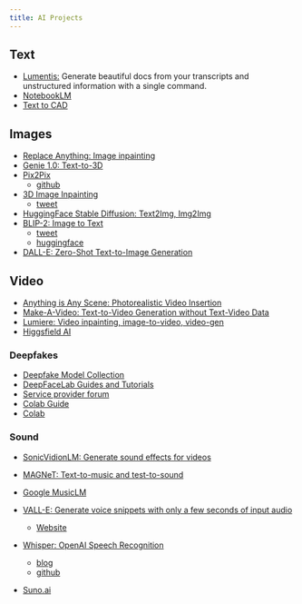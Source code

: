 ```yaml
---
title: AI Projects
---
```


## Text

- [Lumentis:](https://github.com/hrishioa/lumentis) Generate beautiful docs from your transcripts and unstructured information with a single command.
- [NotebookLM](https://notebooklm.google/)
- [Text to CAD](https://zoo.dev/text-to-cad)

## Images

- [Replace Anything: Image inpainting](https://huggingface.co/spaces/modelscope/ReplaceAnything)
- [Genie 1.0: Text-to-3D](https://twitter.com/LumaLabsAI/status/1744778363330535860)
- [Pix2Pix](https://arxiv.org/pdf/2211.09800.pdf)
    - [github](https://github.com/timothybrooks/instruct-pix2pix)
- [3D Image Inpainting](https://colab.research.google.com/github/mrm8488/shared_colab_notebooks/blob/master/3D_Photo_Inpainting_multiple_download.ipynb#scrollTo=5o-EIMeaghU0)
    - [tweet](https://twitter.com/originalmaderix/status/1595770992495710209?s=20&t=fwFT1N12RsVrqI9onY4rRQ)
- [HuggingFace Stable Diffusion: Text2Img, Img2Img](https://huggingface.co/spaces/camenduru/webui)
- [BLIP-2: Image to Text](https://github.com/salesforce/LAVIS/tree/main/projects/blip2)
    - [tweet](https://twitter.com/LiJunnan0409/status/1621649677543440384?s=20&t=OdX-rH843kQC2bO6FvbRdw)
    - [huggingface](https://huggingface.co/spaces/Salesforce/BLIP2)
- [DALL-E: Zero-Shot Text-to-Image Generation](https://arxiv.org/abs/2102.12092)


## Video

- [Anything is Any Scene: Photorealistic Video Insertion](https://anythinginanyscene.github.io/)
- [Make-A-Video: Text-to-Video Generation without Text-Video Data](https://arxiv.org/abs/2209.14792)
- [Lumiere: Video inpainting, image-to-video, video-gen](https://lumiere-video.github.io/)
- [Higgsfield AI](https://higgsfield.ai/)

### Deepfakes

- [Deepfake Model Collection](https://github.com/MitchellX/deepfake-models)
- [DeepFaceLab Guides and Tutorials](https://github.com/iperov/DeepFaceLab?tab=readme-ov-file#guides-and-tutorials)
- [Service provider forum](https://mrdeepfakes.com/forums/forums/deepfake-service-providers.94/)
- [Colab Guide](https://mrdeepfakes.com/forums/threads/guide-deepfacelab-2-0-google-colab-guide.1340/)
- [Colab](https://colab.research.google.com/github/chervonij/DFL-Colab/blob/master/DFL_Colab.ipynb)



### Sound

- [SonicVidionLM: Generate sound effects for videos](https://yusiissy.github.io/SonicVisionLM.github.io/)
- [MAGNeT: Text-to-music and test-to-sound](https://pages.cs.huji.ac.il/adiyoss-lab/MAGNeT/)

- [Google MusicLM](https://twitter.com/nonmayorpete/status/1618996491649171457?s=20&t=zYURx0HbIgrKRcnPSRb4MQ)

- [VALL-E: Generate voice snippets with only a few seconds of input audio](https://arxiv.org/abs/2301.02111)
    - [Website](https://valle-demo.github.io/)

- [Whisper: OpenAI Speech Recognition](https://arxiv.org/abs/2212.04356)
    - [blog](https://openai.com/blog/whisper/)
    - [github](https://github.com/openai/whisper)

- [Suno.ai](https://twitter.com/tobi/status/1775684945257611286)